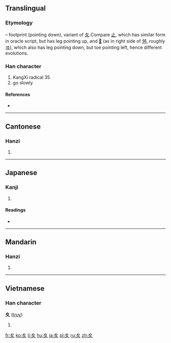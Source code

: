 {{Commonsrad|35}}
{{also|夂|攵}}
==Translingual==
{{stroke order|type=animate}}

===Etymology===
{{liushu|p}} – footprint (pointing down), variant of [[夂]].Compare [[止]], which has similar form in oracle script, but has leg pointing up, and [[𡕒]] (as in right side of [[舛]], roughly [[ヰ]]), which also has leg pointing down, but toe pointing left, hence different evolutions.

{{Han etyl}}

===Han character===
{{Han char|rn=35|rad=夊|as=00|sn=3|four=|canj=竹水 (HE), XX竹水 (XXHE)}}

# KangXi radical 35
# go slowly

====References====
* {{Han ref|kx=0245.010|dkj=05708|dj=0485.180|hdz=20867.160|uh=590A|ud=22794}}

----

==Cantonese==

===Hanzi===
{{yue-hanzi|jyut=|y=seui1}}

# {{defn|lang=yue|sort=夊00}}

----

==Japanese==

===Kanji===
{{ja-kanji|grade=9|rs=夊00}}

# {{defn|lang=ja|sort=夊00}}

====Readings====
* {{ja-readings|on=[[すい]] (sui)|kun=[[すいにょう]] (suinyō)}}

----

==Mandarin==

===Hanzi===
{{cmn-hanzi|pin=[[suī]] ([[sui1]])|wg=sui<sup>1</sup>}}

# {{defn|lang=cmn|sort=夊00}}

----

==Vietnamese==

===Han character===
'''夊''' ([[truy]])

# {{defn|lang=vi}}

[[fr:夊]]
[[ko:夊]]
[[li:夊]]
[[hu:夊]]
[[ja:夊]]
[[pl:夊]]
[[ru:夊]]
[[zh:夊]]